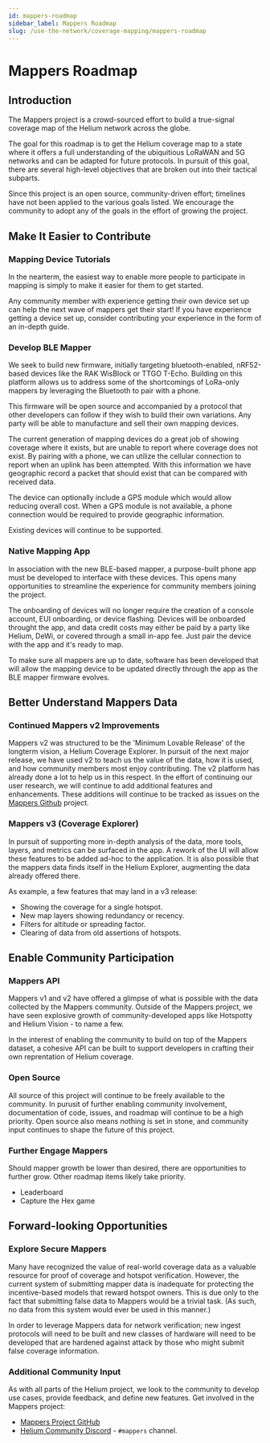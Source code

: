 ```yaml
---
id: mappers-roadmap
sidebar_label: Mappers Roadmap
slug: /use-the-network/coverage-mapping/mappers-roadmap
---
```


# Mappers Roadmap

## Introduction
The Mappers project is a crowd-sourced effort to build a true-signal coverage map of the Helium network across the globe.

The goal for this roadmap is to get the Helium coverage map to a state where it offers a full understanding of the ubiquitious LoRaWAN and 5G networks and can be adapted for future protocols. 
In pursuit of this goal, there are several high-level objectives that are broken out into their tactical subparts.

Since this project is an open source, community-driven effort; timelines have not been applied to the various goals listed. We encourage the community to adopt any of the goals in the effort of growing the project.

## Make It Easier to Contribute
### Mapping Device Tutorials
In the nearterm, the easiest way to enable more people to participate in mapping is simply to make it easier for them to get started. 

Any community member with experience getting their own device set up can help the next wave of mappers get their start! If you have experience getting a device set up, consider contributing your experience in the form of an in-depth guide.

### Develop BLE Mapper
We seek to build new firmware, initially targeting bluetooth-enabled, nRF52-based devices like the RAK WisBlock or TTGO T-Echo. Building on this platform allows us to address some of the shortcomings of LoRa-only mappers by leveraging the Bluetooth to pair with a phone. 

This firmware will be open source and accompanied by a protocol that other developers can follow if they wish to build their own variations. Any party will be able to manufacture and sell their own mapping devices.

The current generation of mapping devices do a great job of showing coverage where it exists, but are unable to report where coverage does not exist. By pairing with a phone, we can utilize the cellular connection to report when an uplink has been attempted. With this information we have geographic record a packet that should exist that can be compared with received data.

The device can optionally include a GPS module which would allow reducing overall cost. When a GPS module is not available, a phone connection would be required to provide geographic information.

Existing devices will continue to be supported.

### Native Mapping App
In association with the new BLE-based mapper, a purpose-built phone app must be developed to interface with these devices. This opens many opportunities to streamline the experience for community members joining the project.

The onboarding of devices will no longer require the creation of a console account, EUI onboarding, or device flashing. Devices will be onboarded throught the app, and data credit costs may either be paid by a party like Helium, DeWi, or covered through a small in-app fee. Just pair the device with the app and it's ready to map.

To make sure all mappers are up to date, software has been developed that will allow the mapping device to be updated directly through the app as the BLE mapper firmware evolves.

## Better Understand Mappers Data
### Continued Mappers v2 Improvements
Mappers v2 was structured to be the 'Minimum Lovable Release' of the longterm vision, a Helium Coverage Explorer. In pursuit of the next major release, we have used v2 to teach us the value of the data, how it is used, and how community members most enjoy contributing. The v2 platform has already done a lot to help us in this respect. In the effort of continuing our user research, we will continue to add additional features and enhancements. These additions will continue to be tracked as issues on the [Mappers Github](https://github.com/helium/mappers/issues) project.

### Mappers v3 (Coverage Explorer)
In pursuit of supporting more in-depth analysis of the data, more tools, layers, and metrics can be surfaced in the app. A rework of the UI will allow these features to be added ad-hoc to the application.
It is also possible that the mappers data finds itself in the Helium Explorer, augmenting the data already offered there.

As example, a few features that may land in a v3 release:
* Showing the coverage for a single hotspot.
* New map layers showing redundancy or recency.
* Filters for altitude or spreading factor.
* Clearing of data from old assertions of hotspots.

## Enable Community Participation
### Mappers API
Mappers v1 and v2 have offered a glimpse of what is possible with the data collected by the Mappers community. Outside of the Mappers project, we have seen explosive growth of community-developed apps like Hotspotty and Helium Vision - to name a few. 

In the interest of enabling the community to build on top of the Mappers dataset, a cohesive API can be built to support developers in crafting their own reprentation of Helium coverage.

### Open Source
All source of this project will continue to be freely available to the community. In purusit of further enabling community involvement, documentation of code, issues, and roadmap will continue to be a high priority. Open source also means nothing is set in stone, and community input continues to shape the future of this project.

### Further Engage Mappers
Should mapper growth be lower than desired, there are opportunities to further grow. Other roadmap items likely take priority.
* Leaderboard
* Capture the Hex game

## Forward-looking Opportunities
### Explore Secure Mappers
Many have recognized the value of real-world coverage data as a valuable resource for proof of coverage and hotspot verification. However, the current system of submitting mapper data is inadequate for protecting the incentive-based models that reward hotspot owners. This is due only to the fact that submitting false data to Mappers would be a trivial task. (As such, no data from this system would ever be used in this manner.)

In order to leverage Mappers data for network verification; new ingest protocols will need to be built and new classes of hardware will need to be developed that are hardened against attack by those who might submit false coverage information.

### Additional Community Input
As with all parts of the Helium project, we look to the community to develop use cases, provide feedback, and define new features. Get involved in the Mappers project:
* [Mappers Project GitHub](https://github.com/helium/mappers/)
* [Helium Community Discord](https://discord.gg/helium) - `#mappers` channel.